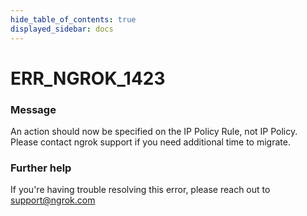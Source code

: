 ```yaml
---
hide_table_of_contents: true
displayed_sidebar: docs
---
```



# ERR_NGROK_1423

### Message
An action should now be specified on the IP Policy Rule, not IP Policy. Please contact ngrok support if you need additional time to migrate.

<ErrorDetails error='err_ngrok_1423' />


### Further help
If you're having trouble resolving this error, please reach out to [support@ngrok.com](mailto:support@ngrok.com?subject=Help%20with%20ERR_NGROK_1423)

